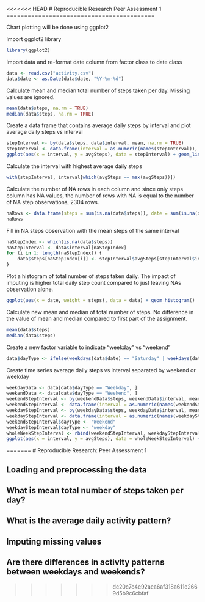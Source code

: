 <<<<<<< HEAD
# Reproducible Research Peer Assessment 1
==========================================

Chart plotting will be done using ggplot2

Import ggplot2 library
```r
library(ggplot2)
```


Import data and re-format date column from factor class to date class
```r
data <- read.csv("activity.csv")
data$date <- as.Date(data$date, "%Y-%m-%d")
```


Calculate mean and median total number of steps taken per day. Missing values are ignored.
```r
mean(data$steps, na.rm = TRUE)
median(data$steps, na.rm = TRUE)
```


Create a data frame that contains average daily steps by interval and plot average daily steps vs interval
```r
stepInterval <- by(data$steps, data$interval, mean, na.rm = TRUE)
stepInterval <- data.frame(interval = as.numeric(names(stepInterval)), avgSteps = as.numeric(stepInterval))
ggplot(aes(x = interval, y = avgSteps), data = stepInterval) + geom_line() + scale_x_continuous(breaks = seq(0, 2500, 250))
```


Calculate the interval with highest average daily steps

```r
with(stepInterval, interval[which(avgSteps == max(avgSteps))])
```


Calculate the number of NA rows in each column and since only steps column has NA values, the number of rows with NA is equal to the number of NA step observations, 2304 rows.

```r
naRows <- data.frame(steps = sum(is.na(data$steps)), date = sum(is.na(data$date)), interval = sum(is.na(data$interval)))
naRows
```


Fill in NA steps observation with the mean steps of the same interval

```r
naStepIndex <- which(is.na(data$steps))
naStepInterval <- data$interval[naStepIndex]
for (i in 1: length(naStepIndex)) {
    data$steps[naStepIndex[i]] <- stepInterval$avgSteps[stepInterval$interval == naStepInterval[i]]
}
```


Plot a histogram of total number of steps taken daily. The impact of imputing is higher total daily step count compared to just leaving NAs observation alone.

```r
ggplot(aes(x = date, weight = steps), data = data) + geom_histogram()
```


Calculate new mean and median of total number of steps. No difference in the value of mean and median compared to first part of the assignment.

```r
mean(data$steps)
median(data$steps)
```

Create a new factor variable to indicate "weekday" vs "weekend"

```r
data$dayType <- ifelse(weekdays(data$date) == "Saturday" | weekdays(data$date) == "Sunday", "Weekend", "Weekday")
```

Create time series average daily steps vs interval separated by weekend or weekday

```r
weekdayData <- data[data$dayType == "Weekday", ]
weekendData <- data[data$dayType == "Weekend", ]
weekendStepInterval <- by(weekendData$steps, weekendData$interval, mean)
weekendStepInterval <- data.frame(interval = as.numeric(names(weekendStepInterval)), avgSteps = as.numeric(weekendStepInterval))
weekdayStepInterval <- by(weekdayData$steps, weekdayData$interval, mean)
weekdayStepInterval <- data.frame(interval = as.numeric(names(weekdayStepInterval)), avgSteps = as.numeric(weekdayStepInterval))
weekendStepInterval$dayType <- "Weekend"
weekdayStepInterval$dayType <- "weekday"
wholeWeekStepInterval <- rbind(weekendStepInterval, weekdayStepInterval)
ggplot(aes(x = interval, y = avgSteps), data = wholeWeekStepInterval) + geom_line() + facet_wrap(~dayType, ncol = 1)

```

=======
# Reproducible Research: Peer Assessment 1


## Loading and preprocessing the data



## What is mean total number of steps taken per day?



## What is the average daily activity pattern?



## Imputing missing values



## Are there differences in activity patterns between weekdays and weekends?
>>>>>>> dc20c7c4e92aea6af318a611e2669d5b9c6cbfaf
